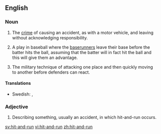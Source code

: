 ==English==

===Noun===
{{en-noun}}
{{wikipedia}}

# {{legal}} The [[crime]] of causing an accident, as with a motor vehicle, and leaving without acknowledging responsibility.
# {{baseball}} A play in baseball where the [[baserunner]]s leave their base before the batter hits the ball, assuming that the batter will in fact hit the ball and this will give them an advantage.
# {{military}} The military technique of attacking one place and then quickly moving to another before defenders can react.

====Translations====
{{trans-top|the crime of causing an accident and leaving}}
* Swedish: {{t|sv|smitning|c}}, {{t|sv|smitningsolycka|c}}
{{trans-mid}}
{{trans-bottom}}

===Adjective===
{{en-adj|-}}

# Describing something, usually an accident, in which hit-and-run occurs.

[[sv:hit-and-run]]
[[vi:hit-and-run]]
[[zh:hit-and-run]]